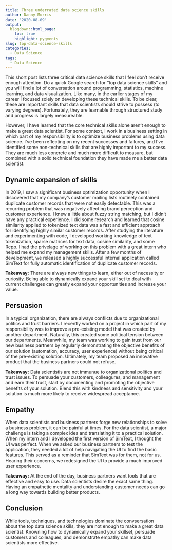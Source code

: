 ```yaml
---
title: Three underrated data science skills
author: Danny Morris
date: '2020-08-09'
output: 
  blogdown::html_page:
    toc: true
    highlight: pygments
slug: top-data-science-skills
categories:
  - Data Science
tags:
  - Data Science
---
```


This short post lists three critical data science skills that I feel don't receive enough attention. Do a quick Google search for "top data science skills" and you will find a lot of conversation around programming, statistics, machine learning, and data visualization. Like many, in the earlier stages of my career I focused solely on developing these technical skills. To be clear, these are important skills that data scientists should strive to possess (to varying degrees). Fortunately, they are learnable through structured study and progress is largely measureable. 

However, I have learned that the core technical skills alone aren't enough to make a great data scientist. For some context, I work in a business setting in which part of my responsibility is to optimize business problems using data science. I've been reflecting on my recent successes and failures, and I've identified some non-technical skills that are highly important to my success. They are much less concrete and much more difficult to measure, but combined with a solid technical foundation they have made me a better data scientist.

## Dynamic expansion of skills

In 2019, I saw a significant business optimization opportunity when I discovered that my company's customer mailing lists routinely contained duplicate customer records that were not easily detectable. This was a recurring problem that was negatively affecting brand perception and customer experience. I knew a little about fuzzy string matching, but I didn't have any practical experience. I did some research and learned that cosine similarity applied to tokenized text data was a fast and efficient approach for identifying highly similar customer records. After studying the literature and experimenting with code, I developed working knowledge of text tokenization, sparse matrices for text data, cosine similarity, and some Rcpp. I had the privelage of working on this problem with a great intern who helped me expand my management skills. After a few months of development, we released a highly successful internal application called SimText for fully automatic identification of duplicate customer records. 

**Takeaway:** There are always new things to learn, either out of necessity or curiosity. Being able to dynamically expand your skill set to deal with current challenges can greatly expand your opportunities and increase your value. 

## Persuasion

In a typical organization, there are always conflicts due to organizational politics and trust barriers. I recently worked on a project in which part of my responsibility was to improve a pre-existing model that was created by another department. Naturally, this created some political tension between our departments. Meanwhile, my team was working to gain trust from our new business partners by regularly demonstrating the objective benefits of our solution (automation, accuracy, user experience) without being critical of the pre-existing solution. Ultimately, my team proposed an innovative product that the business partners could not refuse.

**Takeaway:** Data scientistis are not immunue to organizational politics and trust issues. To persuade your customers, colleagures, and management and earn their trust, start by documenting and promoting the objective benefits of your solution. Blend this with kindness and sensitivity and your solution is much more likely to receive widespread acceptance.

## Empathy

When data scientists and business partners forge new relationships to solve a business problem, it can be painful at times. For the data scientist, a major challenge is taking a complex idea and translating it to a practical solution. When my intern and I developed the first version of SimText, I thought the UI was perfect. When we asked our business partners to test the application, they needed a lot of help navigating the UI to find the basic features. This served as a reminder that SimText was for them, not for us. Hearing their concerns, we redesigned the UI to provide a much improved user experience. 

**Takeaway:** At the end of the day, business partners want tools that are effective and easy to use. Data scientists desire the exact same thing. Having an empathetic mentality and understanding customer needs can go a long way towards building better products.

## Conclusion

While tools, techniques, and technologies dominate the convsersation about the top data science skills, they are not enough to make a great data scientist. Knowning how to dynamically expand your skillset, persuade customers and colleagues, and demonstrate empathy can make data scientists more effective.

